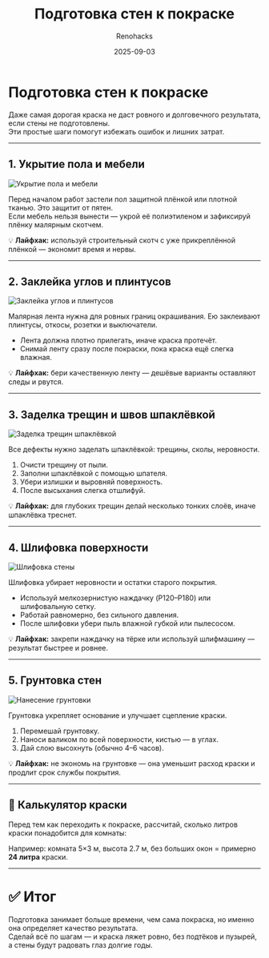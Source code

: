﻿---
title: "Подготовка стен к покраске"
description: "Этапы подготовки поверхности: укрытие, шпаклёвка, шлифовка и грунтовка."
date: 2025-09-03
tags: ["стены", "подготовка", "покраска", "ремонт", "интерьер"]
cover: "/images/podgotovka/paint_4.png"
author: "Renohacks"
translationOf: "preparing-walls-for-painting"
draft: false
---

# Подготовка стен к покраске

Даже самая дорогая краска не даст ровного и долговечного результата, если стены не подготовлены.  
Эти простые шаги помогут избежать ошибок и лишних затрат.

---

## 1. Укрытие пола и мебели
![Укрытие пола и мебели](/images/podgotovka/step1.png)

Перед началом работ застели пол защитной плёнкой или плотной тканью. Это защитит от пятен.  
Если мебель нельзя вынести — укрой её полиэтиленом и зафиксируй плёнку малярным скотчем.

💡 **Лайфхак:** используй строительный скотч с уже прикреплённой плёнкой — экономит время и нервы.

--- 

## 2. Заклейка углов и плинтусов
![Заклейка углов и плинтусов](/images/podgotovka/step2.png)

Малярная лента нужна для ровных границ окрашивания. Ею заклеивают плинтусы, откосы, розетки и выключатели.

- Лента должна плотно прилегать, иначе краска протечёт.
- Снимай ленту сразу после покраски, пока краска ещё слегка влажная.

💡 **Лайфхак:** бери качественную ленту — дешёвые варианты оставляют следы и рвутся.

---

## 3. Заделка трещин и швов шпаклёвкой
![Заделка трещин шпаклёвкой](/images/podgotovka/step3.png)

Все дефекты нужно заделать шпаклёвкой: трещины, сколы, неровности.

1. Очисти трещину от пыли.
2. Заполни шпаклёвкой с помощью шпателя.
3. Убери излишки и выровняй поверхность.
4. После высыхания слегка отшлифуй.

💡 **Лайфхак:** для глубоких трещин делай несколько тонких слоёв, иначе шпаклёвка треснет.

---

## 4. Шлифовка поверхности
![Шлифовка стены](/images/podgotovka/step4.png)

Шлифовка убирает неровности и остатки старого покрытия.

- Используй мелкозернистую наждачку (P120–P180) или шлифовальную сетку.
- Работай равномерно, без сильного давления.
- После шлифовки убери пыль влажной губкой или пылесосом.

💡 **Лайфхак:** закрепи наждачку на тёрке или используй шлифмашину — результат быстрее и ровнее.

---

## 5. Грунтовка стен
![Нанесение грунтовки](/images/podgotovka/step5.png)

Грунтовка укрепляет основание и улучшает сцепление краски.

1. Перемешай грунтовку.
2. Наноси валиком по всей поверхности, кистью — в углах.
3. Дай слою высохнуть (обычно 4–6 часов).

💡 **Лайфхак:** не экономь на грунтовке — она уменьшит расход краски и продлит срок службы покрытия.

---

## 📐 Калькулятор краски

Перед тем как переходить к покраске, рассчитай, сколько литров краски понадобится для комнаты:

<PaintCalculator />

Например: комната 5×3 м, высота 2.7 м, без больших окон = примерно **24 литра** краски.

---

# ✅ Итог
Подготовка занимает больше времени, чем сама покраска, но именно она определяет качество результата.  
Сделай всё по шагам — и краска ляжет ровно, без подтёков и пузырей, а стены будут радовать глаз долгие годы.
